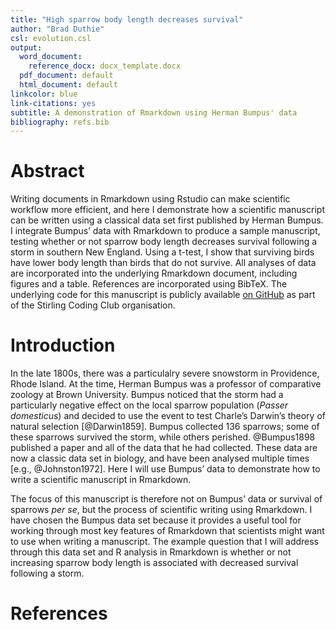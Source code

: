 ```yaml
---
title: "High sparrow body length decreases survival"
author: "Brad Duthie"
csl: evolution.csl
output:
  word_document:
    reference_docx: docx_template.docx
  pdf_document: default
  html_document: default
linkcolor: blue
link-citations: yes
subtitle: A demonstration of Rmarkdown using Herman Bumpus' data
bibliography: refs.bib
---
```

    
Abstract
===============================================================================
  
Writing documents in Rmarkdown using Rstudio can make scientific workflow more efficient, and here I demonstrate how a scientific manuscript can be written using a classical data set first published by Herman Bumpus. I integrate Bumpus' data with Rmarkdown to produce a sample manuscript, testing whether or not sparrow body length decreases survival following a storm in southern New England. Using a t-test, I show that surviving birds have lower body length than birds that do not survive. All analyses of data are incorporated into the underlying Rmarkdown document, including figures and a table. References are incorporated using BibTeX. The underlying code for this manuscript is publicly available [on GitHub](https://github.com/StirlingCodingClub/Manuscripts_in_Rmarkdown) as part of the Stirling Coding Club organisation.

Introduction
================================================================================

In the late 1800s, there was a particulalry severe snowstorm in Providence, Rhode Island. At the time, Herman Bumpus was a professor of comparative zoology at Brown University. Bumpus noticed that the storm had a particularly negative effect on the local sparrow population (*Passer domesticus*) and decided to use the event to test Charle's Darwin's theory of natural selection [@Darwin1859]. Bumpus collected 136 sparrows; some of these sparrows survived the storm, while others perished. @Bumpus1898 published a paper and all of the data that he had collected. These data are now a classic data set in biology, and have been analysed multiple times [e.g., @Johnston1972]. Here I will use Bumpus' data to demonstrate how to write a scientific manuscript in Rmarkdown.

The focus of this manuscript is therefore not on Bumpus' data or survival of sparrows *per se*, but the process of scientific writing using Rmarkdown. I have chosen the Bumpus data set because it provides a useful tool for working through most key features of Rmarkdown that scientists might want to use when writing a manuscript. The example question that I will address through this data set and R analysis in Rmarkdown is whether or not increasing sparrow body length is associated with decreased survival following a storm.

References
===============================================================================

<div id="refs"></div>

